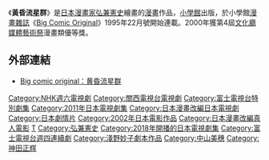 {{expand|time=2016-11-11T01:36:21+00:00}}
{{unreferenced|time=2016-11-11T01:36:21+00:00}}
{{Infobox animanga/Headerofja
|標題 = 黃昏流星群
|圖像 = 
|尺寸 = 
|說明 = 
|日文名稱 = 黃昏流星群
|英文名稱 = Twilight meteor shower
|假名 = たそがれりゅうせいぐん
|羅馬字 = 
|類型 = [[戀愛漫畫|戀愛漫畫]]
}}
{{Infobox animanga/Manga
|標題 = 
|作者 = [[弘兼憲史|弘兼憲史]]
|作畫 = 
|出版社 = {{flagicon|JPN}} [[小學館|小學館]]<br/>{{flagicon|TWN}} [[尖端出版|尖端出版]]
|連載雜誌 = {{flagicon|JPN}} [[Big_Comic_Original|Big Comic Original]]
|label = 
|網路 = 
|發售日 = 
|開始 = 1995年11月20日
|結束 = 
|冊數 = 62卷{{small|（2021年11月）}}
|話數 = 
|其他 = 
}}
{{Infobox animanga/Footerofja}}

《'''黃昏流星群'''》是[[日本|日本]][[漫畫家|漫畫家]][[弘兼憲史|弘兼憲史]]繪畫的[[日本漫畫|漫畫]]作品，[[小學館|小學館]]出版，於小學館[[漫畫雜誌|漫畫雜誌]]《[[Big_Comic_Original|Big Comic Original]]》1995年22月號開始連載。2000年獲第4屆[[文化廳媒體藝術祭|文化廳媒體藝術祭]]漫畫類優等獎。

== 外部連結 ==
* {{ja}}[http://big-3.jp/bigoriginal/rensai/tasogare/index.html Big comic original：黄昏流星群] {{Wayback|url=http://big-3.jp/bigoriginal/rensai/tasogare/index.html |date=20170317224747 }}

{{NHK週六電視劇}}
{{富士電視台木曜劇場}}
{{DEFAULTSORT:Tasogare Ryuseigun}}
[[Category:NHK週六電視劇|Category:NHK週六電視劇]]
[[Category:關西電視台電視劇|Category:關西電視台電視劇]]
[[Category:富士電視台特別劇集|Category:富士電視台特別劇集]]
[[Category:2011年日本電視劇集|Category:2011年日本電視劇集]]
[[Category:日本漫畫改編日本電視劇|Category:日本漫畫改編日本電視劇]]
[[Category:日本劇情片|Category:日本劇情片]]
[[Category:2002年日本電影作品|Category:2002年日本電影作品]]
[[Category:日本漫畫改編真人電影|Category:日本漫畫改編真人電影]]
[[Category:Big_Comic_Original|T]]
[[Category:弘兼憲史|Category:弘兼憲史]]
[[Category:2018年開播的日本電視劇集|Category:2018年開播的日本電視劇集]]
[[Category:富士電視台週四連續劇|Category:富士電視台週四連續劇]]
[[Category:淺野妙子劇本作品|Category:淺野妙子劇本作品]]
[[Category:中山美穗|Category:中山美穗]]
[[Category:神田正辉|Category:神田正辉]]